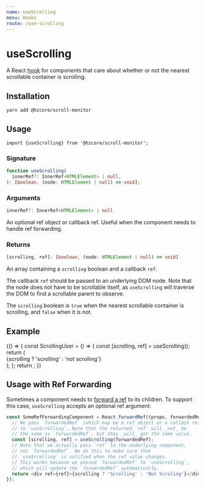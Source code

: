 ```yaml
---
name: useScrolling
menu: Hooks
route: /use-scrolling
---
```



# useScrolling

A React [hook] for components that care about whether or not
the nearest scrollable container is scrolling.

## Installation

```shell
yarn add @hzcore/scroll-monitor
```

## Usage

```
import {useScrolling} from '@hzcore/scroll-monitor';
```

### Signature

```ts
function useScrolling(
  innerRef?: InnerRef<HTMLElement> | null,
): [boolean, (node: HTMLElement | null) => void];
```

### Arguments

```ts
innerRef?: InnerRef<HTMLElement> | null
```

An optional ref object or callback ref.
Useful when the component needs to handle ref forwarding.

### Returns

```ts
[scrolling, ref]: [boolean, (node: HTMLElement | null) => void]
```

An array containing a `scrolling` boolean and a callback `ref`.

The callback `ref` should be passed to an underlying DOM node.
Note that the node does not have to be scrollable itself,
as `useScrolling` will traverse the DOM to find a scrollable parent
to observe.

The `scrolling` boolean is `true` when the nearest
scrollable container is scrolling, and `false` when it is not.

## Example

<Playground>
  {() => {
    const ScrollingUser = () => {
      const [scrolling, ref] = useScrolling();
      return (
        <div
          ref={ref}
          style={{
            display: 'flex',
            justifyContent: 'center',
            alignItems: 'center',
            width: '100%',
            height: 250,
            fontSize: '2em',
            color: `${scrolling ? 'white' : 'yellow'}`,
            background: `${scrolling ? 'green' : 'red'}`,
          }}
        >
          {scrolling ? 'scrolling' : 'not scrolling'}
        </div>
      );
    };
    return <ScrollingUser />;
  }}
</Playground>

## Usage with Ref Forwarding

Sometimes a component needs to [forward a ref] to its children.
To support this case, `useScrolling` accepts an optional ref argument:

```js
const SomeRefForwardingComponent = React.forwardRef((props, forwardedRef) => {
  // We pass `forwardedRef` (which may be a ref object or a callack ref)
  // to `useScrolling`. Note that the returned `ref` will _not_ be
  // the same as `forwardedRef`, but they _will_ get the same value.
  const [scrolling, ref] = useScrolling(forwardedRef);
  // Note that we actually pass `ref` to the underlying component,
  // not `forwardedRef`. We do this to make sure that
  // `useScrolling` is notified when the ref value changes.
  // This works because we passed `forwardedRef` to `useScrolling`,
  // which will update the `forwardedRef` automatically.
  return <div ref={ref}>{scrolling ? 'Scrolling' : 'Not Scroling'}</div>;
});
```

[hook]: https://reactjs.org/docs/hooks-overview.html
[ref]: https://reactjs.org/docs/refs-and-the-dom.html
[useref]: https://reactjs.org/docs/hooks-reference.html#useref
[callback ref]: https://reactjs.org/docs/refs-and-the-dom.html#callback-refs
[ref object]: https://reactjs.org/docs/refs-and-the-dom.html#accessing-refs
[forward a ref]: https://reactjs.org/docs/forwarding-refs.html
